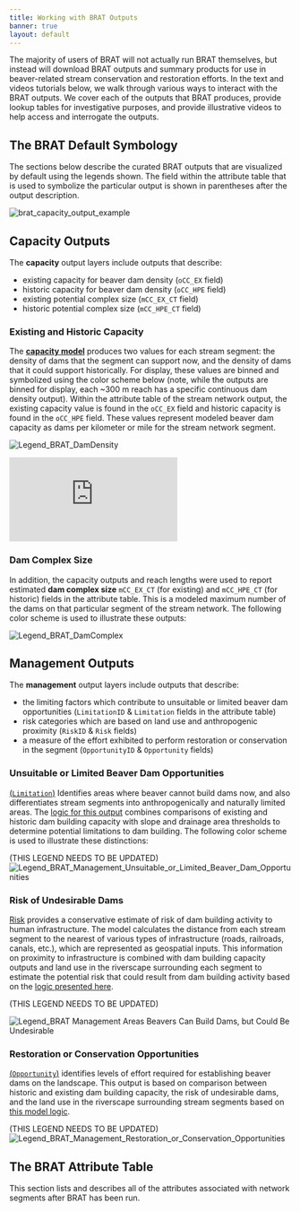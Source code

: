 ```yaml
---
title: Working with BRAT Outputs
banner: true
layout: default
---
```


The majority of users of BRAT will not actually run BRAT themselves, but instead will download BRAT outputs and summary products for use in beaver-related stream conservation and restoration efforts. In the text and videos tutorials below, we walk through various ways to interact with the BRAT outputs. We cover each of the outputs that BRAT produces, provide lookup tables for investigative purposes, and provide illustrative videos to help access and interrogate the outputs.

## The BRAT Default Symbology
The sections below describe the curated BRAT outputs that are visualized by default using the legends shown. The field within the attribute table that is used to symbolize the particular output is shown in parentheses after the output description.

![brat_capacity_output_example](/img/brat/capacity_example.png)

## Capacity Outputs
The **capacity** output layers include outputs that describe:
- existing capacity for beaver dam density (`oCC_EX` field)
- historic capacity for beaver dam density (`oCC_HPE` field)
- existing potential complex size (`mCC_EX_CT` field)
- historic potential complex size (`mCC_HPE_CT` field)

### Existing and Historic Capacity
The [**capacity model**](./model_logic#capacity-estimates) produces two values for each stream segment: the density of dams that the segment can support now, and the density of dams that it could support historically. For display, these values are binned and symbolized using the color scheme below (note, while the outputs are binned for display, each ~300 m reach has a specific continuous dam density output). Within the attribute table of the stream network output, the existing capacity value is found in the `oCC_EX` field and historic capacity is found in the `oCC_HPE` field. These values represent modeled beaver dam capacity as dams per kilometer or mile for the stream network segment.

   ![Legend_BRAT_DamDensity](/img/brat/Capacity_BRAT.png)

<div class="responsive-embed">
<iframe src="https://www.youtube.com/embed/odu5hHx2u9M" frameborder="0" allowfullscreen></iframe>
</div>

### Dam Complex Size
In addition, the capacity outputs and reach lengths were used to report estimated **dam complex size** `mCC_EX_CT` (for existing) and `mCC_HPE_CT` (for historic) fields in the attribute table. This is a modeled maximum number of the dams on that particular segment of the stream network. The following color scheme is used to illustrate these outputs:

   ![Legend_BRAT_DamComplex](/img/brat/Dam_Complex_Size_BRAT.png)

## Management Outputs
The **management** output layers include outputs that describe:
- the limiting factors which contribute to unsuitable or limited beaver dam opportunities (`LimitationID` & `Limitation` fields in the attribute table)
- risk categories which are based on land use and anthropogenic proximity (`RiskID` & `Risk` fields)
- a measure of the effort exhibited to perform restoration or conservation in the segment (`OpportunityID` & `Opportunity` fields)

### Unsuitable or Limited Beaver Dam Opportunities
[(`Limitation`)](model_logic/#unsuitable-or-limited-opportunities) Identifies areas where beaver cannot build dams now, and also differentiates stream segments into anthropogenically and naturally limited areas. The [logic for this output](model_logic#unsuitable-or-limited-opportunities) combines comparisons of existing and historic dam building capacity with slope and drainage area thresholds to determine potential limitations to dam building. The following color scheme is used to illustrate these distinctions:

(THIS LEGEND NEEDS TO BE UPDATED)
![Legend_BRAT_Management_Unsuitable_or_Limited_Beaver_Dam_Opportunities](/img/brat/BRAT_Legends_Unsuitable.PNG)

<YouTubeEmbed videoId="W8OCUairBT8"/>

### Risk of Undesirable Dams
[Risk](model_logic#risk-of-undesirable-dams) provides a conservative estimate of risk of dam building activity to human infrastructure. The model calculates the distance from each stream segment to the nearest of various types of infrastructure (roads, railroads, canals, etc.), which are represented as geospatial inputs. This information on proximity to infrastructure is combined with dam building capacity outputs and land use in the riverscape surrounding each segment to estimate the potential risk that could result from dam building activity based on the [logic presented here](model_logic#risk-of-undesirable-dams).

(THIS LEGEND NEEDS TO BE UPDATED)

 ![Legend_BRAT Management Areas Beavers Can Build Dams, but Could Be Undesirable](/img/brat/BRAT_Legends_07_2019_Risk.PNG)

<YouTubeEmbed videoId="8PyrTsm9Yf0" />

### Restoration or Conservation Opportunities
[(`Opportunity`)](model_logic#restoration-or-conservation) identifies levels of effort required for establishing beaver dams on the landscape. This output is based on comparison between historic and existing dam building capacity, the risk of undesirable dams, and the land use in the riverscape surrounding stream segments based on [this model logic](model_logic#restoration-or-conservation).

(THIS LEGEND NEEDS TO BE UPDATED)
![Legend_BRAT_Management_Restoration_or_Conservation_Opportunities](/img/brat/BRAT_Legend_06_2019_ConsRest.PNG)

<YouTubeEmbed videoId="kYJJDzoGBnE"/>

## The BRAT Attribute Table

This section lists and describes all of the attributes associated with network segments after BRAT has been run.
